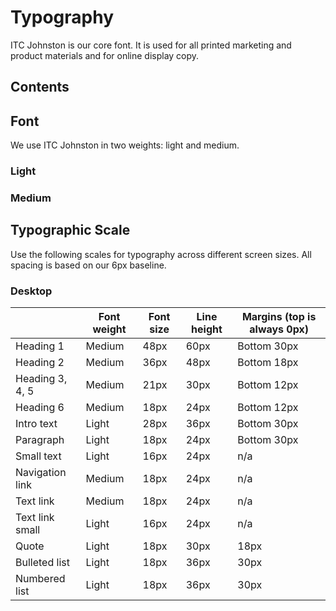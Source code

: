 
# Typography

ITC Johnston is our core font. It is used for all printed marketing and product materials and for online display copy.

## Contents

## Font

We use ITC Johnston in two weights: light and medium.

### Light

<LightFont/>

### Medium

<MediumFont/>

## Typographic Scale

Use the following scales for typography across different screen sizes. All spacing is based on our 6px baseline.

<TypographicScale/>

### Desktop

|                 | Font weight | Font size | Line height | Margins (top is always 0px) |
|-----------------|-------------|-----------|-------------|-----------------------------|
| Heading 1       | Medium      | 48px      | 60px        | Bottom 30px                 |
| Heading 2       | Medium      | 36px      | 48px        | Bottom 18px                 |
| Heading 3, 4, 5 | Medium      | 21px      | 30px        | Bottom 12px                 |
| Heading 6       | Medium      | 18px      | 24px        | Bottom 12px                 |
| Intro text      | Light       | 28px      | 36px        | Bottom 30px                 |
| Paragraph       | Light       | 18px      | 24px        | Bottom 30px                 |
| Small text      | Light       | 16px      | 24px        | n/a                         |
| Navigation link | Medium      | 18px      | 24px        | n/a                         |
| Text link       | Medium      | 18px      | 24px        | n/a                         |
| Text link small | Light       | 16px      | 24px        | n/a                         |
| Quote           | Light       | 18px      | 30px        | 18px                        |
| Bulleted list   | Light       | 18px      | 36px        | 30px                        |
| Numbered list   | Light       | 18px      | 36px        | 30px                        |
